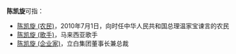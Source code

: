 '''陈凯旋'''可指：
* [[陈凯旋_(农民)|陈凯旋 (农民)]]，2010年7月1日，向时任中华人民共和国总理温家宝谏言的农民
* [[陈凯旋_(歌手)|陈凯旋 (歌手)]]，马来西亚歌手
* [[陈凯旋_(企业家)|陈凯旋 (企业家)]]，立白集团董事长兼总裁
{{消歧义|三字}}